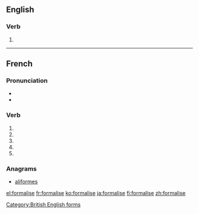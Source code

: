 {{also|formalisé}}
==English==

===Verb===
{{en-verb|formalis}}

# {{alternative spelling of|formalize|lang=en}}

[[Category:British English forms]]

----

==French==

===Pronunciation===
* {{IPA|lang=fr|/fɔʁ.ma.liz/}}
* {{homophones|lang=fr|formalisent|formalises}}

===Verb===
{{fr-verb-form}}

# {{inflection of|formaliser||1|s|pres|ind|lang=fr}}
# {{inflection of|formaliser||3|s|pres|ind|lang=fr}}
# {{inflection of|formaliser||1|s|pres|sub|lang=fr}}
# {{inflection of|formaliser||1|s|pres|sub|lang=fr}}
# {{inflection of|formaliser||2|s|imp|lang=fr}}

===Anagrams===
* [[aliformes#French|aliformes]]

[[el:formalise]]
[[fr:formalise]]
[[ko:formalise]]
[[ja:formalise]]
[[fi:formalise]]
[[zh:formalise]]